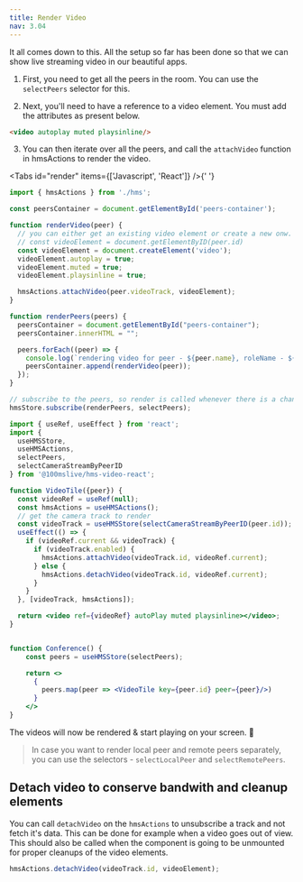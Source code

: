 ```yaml
---
title: Render Video
nav: 3.04
---
```


It all comes down to this. All the setup so far has been done so that we can show live streaming video in our beautiful apps.

1. First, you need to get all the peers in the room. You can use the `selectPeers` selector for this.

2. Next, you'll need to have a reference to a video element. You must add the attributes as present below.

```html
<video autoplay muted playsinline/>
```

3. You can then iterate over all the peers, and call the `attachVideo` function in hmsActions to render the video.

<Tabs id="render" items={['Javascript', 'React']} />{' '}

<Tab id='render-0'>


```js
import { hmsActions } from './hms';

const peersContainer = document.getElementById('peers-container');

function renderVideo(peer) {
  // you can either get an existing video element or create a new onw.
  // const videoElement = document.getElementByID(peer.id)
  const videoElement = document.createElement('video');
  videoElement.autoplay = true;
  videoElement.muted = true;
  videoElement.playsinline = true;

  hmsActions.attachVideo(peer.videoTrack, videoElement);
}

function renderPeers(peers) {
  peersContainer = document.getElementById("peers-container");
  peersContainer.innerHTML = "";

  peers.forEach((peer) => {
    console.log(`rendering video for peer - ${peer.name}, roleName - ${peer.roleName}, isLocal- ${peer.isLocal}`);
    peersContainer.append(renderVideo(peer));
  });
}

// subscribe to the peers, so render is called whenever there is a change like peer join and leave
hmsStore.subscribe(renderPeers, selectPeers);
```

</Tab>

<Tab  id='render-1'>

```jsx
import { useRef, useEffect } from 'react';
import {
  useHMSStore,
  useHMSActions,
  selectPeers,
  selectCameraStreamByPeerID
} from '@100mslive/hms-video-react';

function VideoTile({peer}) {
  const videoRef = useRef(null);
  const hmsActions = useHMSActions();
  // get the camera track to render
  const videoTrack = useHMSStore(selectCameraStreamByPeerID(peer.id));
  useEffect(() => {
    if (videoRef.current && videoTrack) {
      if (videoTrack.enabled) {
        hmsActions.attachVideo(videoTrack.id, videoRef.current);
      } else {
        hmsActions.detachVideo(videoTrack.id, videoRef.current);
      }
    }
  }, [videoTrack, hmsActions]);

  return <video ref={videoRef} autoPlay muted playsinline></video>;
}


function Conference() {
    const peers = useHMSStore(selectPeers);

    return <>
      {
        peers.map(peer => <VideoTile key={peer.id} peer={peer}/>)
      }
    </>
}
```

</Tab>


The videos will now be rendered & start playing on your screen. 🥳

> In case you want to render local peer and remote peers separately, you can use the selectors - `selectLocalPeer` and `selectRemotePeers`.

## Detach video to conserve bandwith and cleanup elements

You can call `detachVideo` on the `hmsActions` to unsubscribe a track and not fetch it's data. This can be done
for example when a video goes out of view. This should also be called when the component is going to be unmounted
for proper cleanups of the video elements.

```js
hmsActions.detachVideo(videoTrack.id, videoElement);
```
